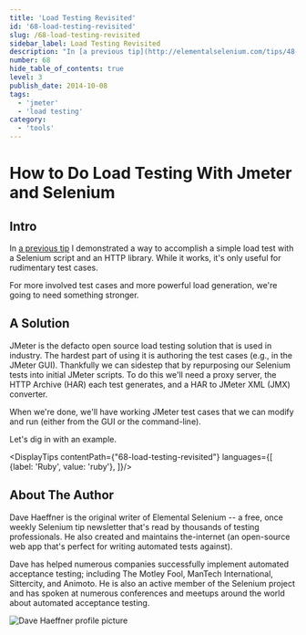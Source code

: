 ```yaml
---
title: 'Load Testing Revisited'
id: '68-load-testing-revisited'
slug: /68-load-testing-revisited
sidebar_label: Load Testing Revisited
description: "In [a previous tip](http://elementalselenium.com/tips/48-load-testing) I demonstrated a way to accomplish a simple load test with a Selenium script and an HTTP library. While it works, it's only useful for rudimentary test cases. For more involved test cases and more powerful load generation, we're going to need something stronger."
number: 68
hide_table_of_contents: true
level: 3
publish_date: 2014-10-08
tags:
  - 'jmeter'
  - 'load testing'
category:
  - 'tools'
---
```


# How to Do Load Testing With Jmeter and Selenium

## Intro

In [a previous tip](http://elementalselenium.com/tips/48-load-testing) I demonstrated a way to accomplish a simple load test with a Selenium script and an HTTP
library. While it works, it's only useful for rudimentary test cases.

For more involved test cases and more powerful load generation, we're going to need something stronger.

## A Solution

JMeter is the defacto open source load testing solution that is used in industry. The hardest part of using it is
authoring the test cases (e.g., in the JMeter GUI). Thankfully we can sidestep that by repurposing our Selenium
tests into initial JMeter scripts. To do this we'll need a proxy server, the HTTP Archive (HAR) each test generates,
and a HAR to JMeter XML (JMX) converter.

When we're done, we'll have working JMeter test cases that we can modify and run (either from the GUI or the
command-line).

Let's dig in with an example.




<DisplayTips contentPath={"68-load-testing-revisited"} languages={[
    {label: 'Ruby', value: 'ruby'},
]}/>


## About The Author

Dave Haeffner is the original writer of Elemental Selenium -- a free, once weekly Selenium tip newsletter that's read
by thousands of testing professionals. He also created and maintains the-internet (an open-source web app that's
perfect for writing automated tests against).

Dave has helped numerous companies successfully implement automated acceptance testing; including The Motley Fool,
ManTech International, Sittercity, and Animoto. He is also an active member of the Selenium project and has spoken
at numerous conferences and meetups around the world about automated acceptance testing.

![Dave Haeffner profile picture](/img/authors/dave-haeffner.jpeg#author-img 'a title')




